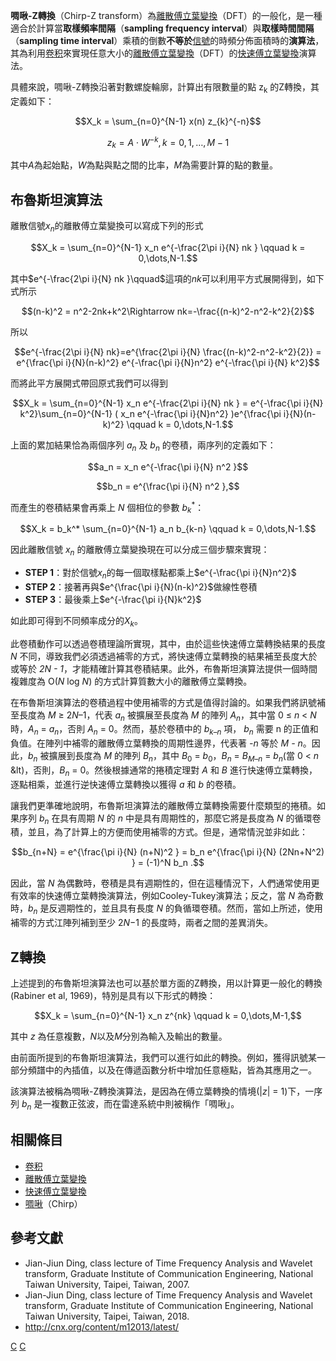 {{NoteTA|1=zh:傅里叶; zh-hans:傅里叶; zh-hant:傅立葉;}}
'''啁啾-Z轉換'''（Chirp-Z transform）為[[離散傅立葉變換|離散傅立葉變換]]（DFT）的一般化，是一種適合於計算當'''取樣頻率間隔'''（'''sampling frequency interval'''）與'''取樣時間間隔'''（'''sampling time interval'''）乘積的倒數'''不等於'''[[信號|信號]]的時頻分佈面積時的'''演算法'''，其為利用[[卷积|卷积]]來實現任意大小的[[離散傅立葉變換|離散傅立葉變換]]（DFT）的[[快速傅立葉變換|快速傅立葉變換]]演算法。

具體來說，啁啾-Z轉換沿著對數螺旋輪廓，計算出有限數量的點 z<sub>k</sub> 的Z轉換，其定義如下：

:<math>X_k = \sum_{n=0}^{N-1} x(n) z_{k}^{-n} </math>

:<math>z_k = A\cdot W^{-k}, k=0,1,\dots,M-1</math>

其中''A''為起始點，''W''為點與點之間的比率，''M''為需要計算的點的數量。

== 布魯斯坦演算法 ==

離散信號<math>x_n</math>的離散傅立葉變換可以寫成下列的形式
:<math> X_k = \sum_{n=0}^{N-1} x_n e^{-\frac{2\pi i}{N} nk }
\qquad
k = 0,\dots,N-1. </math>

其中<math>e^{-\frac{2\pi i}{N} nk }\qquad</math>這項的<math> nk </math>可以利用平方式展開得到，如下式所示
:<math>(n-k)^2 = n^2-2nk+k^2\Rightarrow nk=-\frac{(n-k)^2-n^2-k^2}{2} </math>

所以
:<math>e^{-\frac{2\pi i}{N} nk}=e^{\frac{2\pi i}{N} \frac{(n-k)^2-n^2-k^2}{2}} = e^{\frac{\pi i}{N}(n-k)^2} e^{-\frac{\pi i}{N}n^2} e^{-\frac{\pi i}{N} k^2} </math>

而將此平方展開式帶回原式我們可以得到
:<math> X_k = \sum_{n=0}^{N-1} x_n e^{-\frac{2\pi i}{N} nk } = e^{-\frac{\pi i}{N} k^2}\sum_{n=0}^{N-1} ( x_n e^{-\frac{\pi i}{N}n^2} )e^{\frac{\pi i}{N}(n-k)^2}
\qquad
k = 0,\dots,N-1. </math>

上面的累加結果恰為兩個序列 ''a''<sub>''n''</sub> 及 ''b''<sub>''n''</sub> 的卷積，兩序列的定義如下：

:<math>a_n = x_n e^{-\frac{\pi i}{N} n^2 }</math>
:<math>b_n = e^{\frac{\pi i}{N} n^2 },</math>

而產生的卷積結果會再乘上 ''N'' 個相位的參數 ''b''<sub>''k''</sub><sup>*</sup>：

:<math>X_k = b_k^* \sum_{n=0}^{N-1} a_n b_{k-n} \qquad k = 0,\dots,N-1. </math>


因此離散信號
<math>x_n</math>
的離散傅立葉變換現在可以分成三個步驟來實現：
*'''STEP 1'''：對於信號<math>x_n</math>的每一個取樣點都乘上<math> e^{-\frac{\pi i}{N}n^2} </math>
*'''STEP 2'''：接著再與<math>e^{\frac{\pi i}{N}(n-k)^2}</math>做線性卷積
*'''STEP 3'''：最後乘上<math>e^{-\frac{\pi i}{N}k^2}</math>

如此即可得到不同頻率成分的<math>X_k</math>。

此卷積動作可以透過卷積理論所實現，其中，由於這些快速傅立葉轉換結果的長度 ''N'' 不同，導致我們必須透過補零的方式，將快速傅立葉轉換的結果補至長度大於或等於 ''2N - 1''，才能精確計算其卷積結果。此外，布魯斯坦演算法提供一個時間複雜度為 O(''N'' log ''N'') 的方式計算質數大小的離散傅立葉轉換。

在布魯斯坦演算法的卷積過程中使用補零的方式是值得討論的。如果我們將訊號補至長度為 ''M'' ≥ 2''N''–1，代表 ''a''<sub>''n''</sub> 被擴展至長度為 ''M'' 的陣列 ''A''<sub>''n''</sub>，其中當 0 ≤ ''n'' < ''N'' 時，''A''<sub>''n''</sub> = ''a''<sub>''n''</sub>，否則 ''A''<sub>''n''</sub> = 0。然而，基於卷積中的 ''b''<sub>''k''–''n''</sub> 項， ''b''<sub>''n''</sub> 需要 n 的正值和負值。在陣列中補零的離散傅立葉轉換的周期性邊界，代表著 ''-n'' 等於 ''M - n''。因此，''b''<sub>''n''</sub> 被擴展到長度為 ''M'' 的陣列 ''B''<sub>''n''</sub>，其中 ''B''<sub>0</sub> = ''b''<sub>0</sub>，''B''<sub>''n''</sub> = ''B''<sub>''M''–''n''</sub> = ''b''<sub>''n''</sub>(當 0 < ''n'' &lt)，否則，''B''<sub>''n''</sub> = 0。然後根據通常的捲積定理對 ''A'' 和 ''B'' 進行快速傅立葉轉換，逐點相乘，並進行逆快速傅立葉轉換以獲得 ''a'' 和 ''b'' 的卷積。

讓我們更準確地說明，布魯斯坦演算法的離散傅立葉轉換需要什麼類型的捲積。如果序列 ''b''<sub>''n''</sub> 在具有周期 ''N'' 的 ''n'' 中是具有周期性的，那麼它將是長度為 ''N'' 的循環卷積，並且，為了計算上的方便而使用補零的方式。但是，通常情況並非如此：

:<math>b_{n+N} = e^{\frac{\pi i}{N} (n+N)^2 } = b_n e^{\frac{\pi i}{N} (2Nn+N^2) } = (-1)^N b_n .</math>

因此，當 ''N'' 為偶數時，卷積是具有週期性的，但在這種情況下，人們通常使用更有效率的快速傅立葉轉換演算法，例如Cooley-Tukey演算法；反之，當 ''N'' 為奇數時，''b''<sub>''n''</sub> 是反週期性的，並且具有長度 ''N'' 的負循環卷積。然而，當如上所述，使用補零的方式江陣列補到至少 2''N''−1 的長度時，兩者之間的差異消失。

== Z轉換 ==
上述提到的布魯斯坦演算法也可以基於單方面的Z轉換，用以計算更一般化的轉換(Rabiner et al, 1969)，特別是具有以下形式的轉換：

:<math> X_k = \sum_{n=0}^{N-1} x_n z^{nk}
\qquad
k = 0,\dots,M-1, </math>

其中 ''z'' 為任意複數，''N''以及''M''分別為輸入及輸出的數量。

由前面所提到的布魯斯坦演算法，我們可以進行如此的轉換。例如，獲得訊號某一部分頻譜中的內插值，以及在傳遞函數分析中增加任意極點，皆為其應用之一。

該演算法被稱為啁啾-Z轉換演算法，是因為在傅立葉轉換的情境(|''z''| = 1)下，一序列 ''b''<sub>''n''</sub> 是一複數正弦波，而在雷達系統中則被稱作「啁啾」。

== 相關條目 ==
* [[卷积|卷积]]
* [[離散傅立葉變換|離散傅立葉變換]]
* [[快速傅立葉變換|快速傅立葉變換]]
* [[啁啾|啁啾]]（Chirp）

== 參考文獻 ==
* Jian-Jiun Ding, class lecture of Time Frequency Analysis and Wavelet transform, Graduate Institute of Communication Engineering, National Taiwan University, Taipei, Taiwan, 2007.
* Jian-Jiun Ding, class lecture of Time Frequency Analysis and Wavelet transform, Graduate Institute of Communication Engineering, National Taiwan University, Taipei, Taiwan, 2018.
* http://cnx.org/content/m12013/latest/{{Wayback|url=http://cnx.org/content/m12013/latest/ |date=20080205025907 }}

[[Category:信號處理|C]]
[[Category:傅里叶分析|C]]